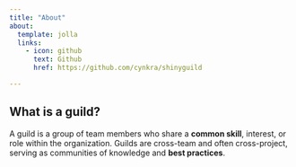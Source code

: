 ```yaml
---
title: "About"
about:
  template: jolla
  links:
    - icon: github
      text: Github
      href: https://github.com/cynkra/shinyguild

---
```


## What is a guild?
A guild is a group of team members who share a __common skill__, interest, or role within the organization. Guilds are cross-team and often cross-project, serving as communities of knowledge and __best practices__.

